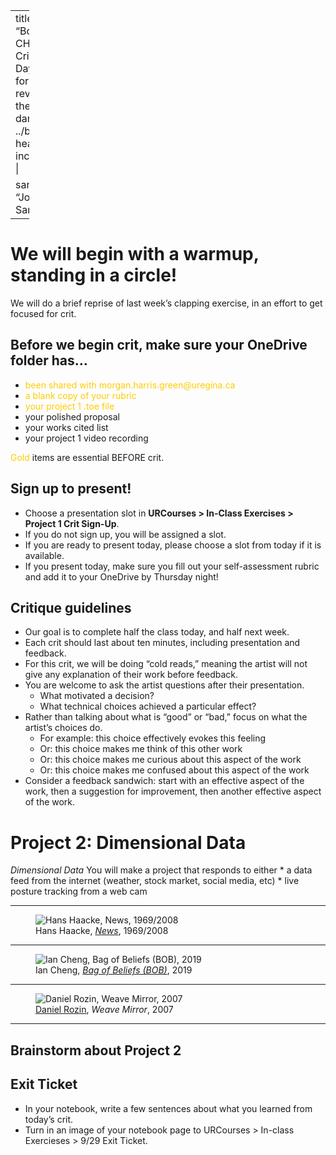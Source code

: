 
---
title: "Body CHOP Critiques, Day 1"
format:
  revealjs:
    theme: 
      - dark
    css: ../bl.css
    header-includes: |
      <link rel="preconnect" href="https://fonts.googleapis.com">
      <link rel="preconnect" href="https://fonts.gstatic.com" crossorigin>
      <link href="https://fonts.googleapis.com/css2?family=Josefin+Sans:ital,wght@0,100..700;1,100..700&display=swap" rel="stylesheet">

sansfont: "Josefin Sans"

---

# We will begin with a warmup, standing in a circle!
We will do a brief reprise of last week's clapping exercise, in an effort to get focused for crit. 

## Before we begin crit, make sure your OneDrive folder has... {.smaller} 

* [been shared with morgan.harris.green@uregina.ca]{style="color: #ffcc00"}
* [a blank copy of your rubric]{style="color: #ffcc00"}
* [your project 1 .toe file]{style="color: #ffcc00"}
* your polished proposal
* your works cited list 
* your project 1 video recording

[Gold]{style="color: #ffcc00"} items are essential BEFORE crit. 

## Sign up to present! 

* Choose a presentation slot in **URCourses > In-Class Exercises > Project 1 Crit Sign-Up**.
* If you do not sign up, you will be assigned a slot.
* If you are ready to present today, please choose a slot from today if it is available. 
* If you present today, make sure you fill out your self-assessment rubric and add it to your OneDrive by Thursday night! 

## Critique guidelines {.smaller}

* Our goal is to complete half the class today, and half next week.
* Each crit should last about ten minutes, including presentation and feedback.
* For this crit, we will be doing "cold reads," meaning the artist will not give any explanation of their work before feedback.
* You are welcome to ask the artist questions after their presentation.
  * What motivated a decision?
  * What technical choices achieved a particular effect?
* Rather than talking about what is "good" or "bad," focus on what the artist's choices do.
  * For example: this choice effectively evokes this feeling
  * Or: this choice makes me think of this other work
  * Or: this choice makes me curious about this aspect of the work
  * Or: this choice makes me confused about this aspect of the work
* Consider a feedback sandwich: start with an effective aspect of the work, then a suggestion for improvement, then another effective aspect of the work.

# Project 2: Dimensional Data

*Dimensional Data* You will make a project that responds to either
* a data feed from the internet (weather, stock market, social media, etc)
* live posture tracking from a web cam

---

![Hans Haacke, [*News*](https://docs.google.com/presentation/d/1ND0ZhNgD_93X0xu7f0eY4jAHHfVcpPqpI9GyaWLl1nM/edit?slide=id.g37ea3c3a6d1_0_0#slide=id.g37ea3c3a6d1_0_0), 1969/2008](https://d1hhug17qm51in.cloudfront.net/www-media/2018/08/25191723/2008.232_01_H02-Large-TIFF_4000-pixels-long-scaled.jpg)

---

![Ian Cheng, [*Bag of Beliefs (BOB)*](https://docs.google.com/presentation/d/1ND0ZhNgD_93X0xu7f0eY4jAHHfVcpPqpI9GyaWLl1nM/edit?slide=id.g381326e5160_0_6#slide=id.g381326e5160_0_6), 2019](https://static.frieze.com/files/inline-images/original_ae198a59b19d260c998624c96a13d215.jpg)

---

![[Daniel Rozin](https://www.wired.com/video/watch/obsessed-mechanical-mirrors), *Weave Mirror*, 2007](https://www.smoothware.com/danny/weavemirror.jpg)

---


## Brainstorm about Project 2

## Exit Ticket

* In your notebook, write a few sentences about what you learned from today's crit.
* Turn in an image of your notebook page to URCourses > In-class Exercieses > 9/29 Exit Ticket.
